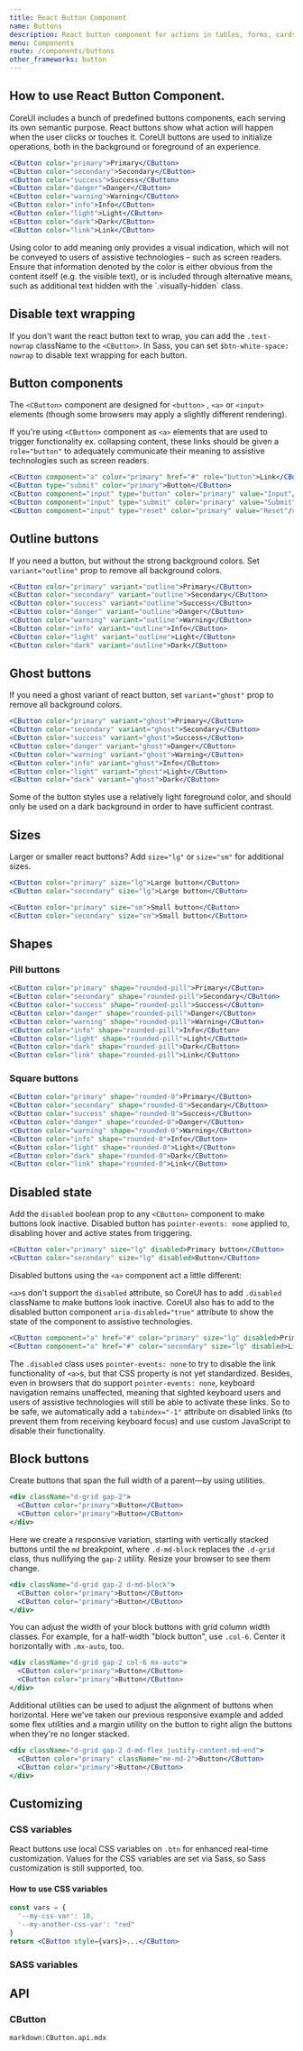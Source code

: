 ```yaml
---
title: React Button Component
name: Buttons
description: React button component for actions in tables, forms, cards, and more. CoreUI for React.js provides various styles, states, and size. Ready to use and easy to customize.
menu: Components
route: /components/buttons
other_frameworks: button
---
```



## How to use React Button Component.

CoreUI includes a bunch of predefined buttons components, each serving its own semantic purpose. React buttons show what action will happen when the user clicks or touches it. CoreUI buttons are used to initialize operations, both in the background or foreground of an experience.

```jsx preview
<CButton color="primary">Primary</CButton>
<CButton color="secondary">Secondary</CButton>
<CButton color="success">Success</CButton>
<CButton color="danger">Danger</CButton>
<CButton color="warning">Warning</CButton>
<CButton color="info">Info</CButton>
<CButton color="light">Light</CButton>
<CButton color="dark">Dark</CButton>
<CButton color="link">Link</CButton>
```

<Callout color="info" title="Conveying meaning to assistive technologies">
  Using color to add meaning only provides a visual indication, which will not be conveyed to
  users of assistive technologies – such as screen readers. Ensure that information denoted by the
  color is either obvious from the content itself (e.g. the visible text), or is included through
  alternative means, such as additional text hidden with the `.visually-hidden` class.
</Callout>

## Disable text wrapping

If you don't want the react button text to wrap, you can add the `.text-nowrap` className to the `<CButton>`. In Sass, you can set `$btn-white-space: nowrap` to disable text wrapping for each button.

## Button components

The `<CButton>` component are designed for `<button>` , `<a>` or `<input>` elements (though some browsers may apply a slightly different rendering).

If you're using `<CButton>` component as `<a>` elements that are used to trigger functionality ex. collapsing content, these links should be given a `role="button"` to adequately communicate their meaning to assistive technologies such as screen readers.

```jsx preview
<CButton component="a" color="primary" href="#" role="button">Link</CButton>
<CButton type="submit" color="primary">Button</CButton>
<CButton component="input" type="button" color="primary" value="Input"/>
<CButton component="input" type="submit" color="primary" value="Submit"/>
<CButton component="input" type="reset" color="primary" value="Reset"/>
```

## Outline buttons

If you need a button, but without the strong background colors. Set `variant="outline"` prop to remove all background colors.

```jsx preview
<CButton color="primary" variant="outline">Primary</CButton>
<CButton color="secondary" variant="outline">Secondary</CButton>
<CButton color="success" variant="outline">Success</CButton>
<CButton color="danger" variant="outline">Danger</CButton>
<CButton color="warning" variant="outline">Warning</CButton>
<CButton color="info" variant="outline">Info</CButton>
<CButton color="light" variant="outline">Light</CButton>
<CButton color="dark" variant="outline">Dark</CButton>
```

## Ghost buttons

If you need a ghost variant of react button, set `variant="ghost"` prop to remove all background colors.

```jsx preview
<CButton color="primary" variant="ghost">Primary</CButton>
<CButton color="secondary" variant="ghost">Secondary</CButton>
<CButton color="success" variant="ghost">Success</CButton>
<CButton color="danger" variant="ghost">Danger</CButton>
<CButton color="warning" variant="ghost">Warning</CButton>
<CButton color="info" variant="ghost">Info</CButton>
<CButton color="light" variant="ghost">Light</CButton>
<CButton color="dark" variant="ghost">Dark</CButton>
```

<Callout color="info">
  Some of the button styles use a relatively light foreground color, and should only be used on a
  dark background in order to have sufficient contrast.
</Callout>

## Sizes

Larger or smaller react buttons? Add `size="lg"` or `size="sm"` for additional sizes.

```jsx preview
<CButton color="primary" size="lg">Large button</CButton>
<CButton color="secondary" size="lg">Large button</CButton>
```

```jsx preview
<CButton color="primary" size="sm">Small button</CButton>
<CButton color="secondary" size="sm">Small button</CButton>
```

## Shapes

### Pill buttons

```jsx preview
<CButton color="primary" shape="rounded-pill">Primary</CButton>
<CButton color="secondary" shape="rounded-pill">Secondary</CButton>
<CButton color="success" shape="rounded-pill">Success</CButton>
<CButton color="danger" shape="rounded-pill">Danger</CButton>
<CButton color="warning" shape="rounded-pill">Warning</CButton>
<CButton color="info" shape="rounded-pill">Info</CButton>
<CButton color="light" shape="rounded-pill">Light</CButton>
<CButton color="dark" shape="rounded-pill">Dark</CButton>
<CButton color="link" shape="rounded-pill">Link</CButton>
```

### Square buttons

```jsx preview
<CButton color="primary" shape="rounded-0">Primary</CButton>
<CButton color="secondary" shape="rounded-0">Secondary</CButton>
<CButton color="success" shape="rounded-0">Success</CButton>
<CButton color="danger" shape="rounded-0">Danger</CButton>
<CButton color="warning" shape="rounded-0">Warning</CButton>
<CButton color="info" shape="rounded-0">Info</CButton>
<CButton color="light" shape="rounded-0">Light</CButton>
<CButton color="dark" shape="rounded-0">Dark</CButton>
<CButton color="link" shape="rounded-0">Link</CButton>
```

## Disabled state

Add the `disabled` boolean prop to any `<CButton>` component to make buttons look inactive. Disabled button has `pointer-events: none` applied to, disabling hover and active states from triggering.

```jsx preview
<CButton color="primary" size="lg" disabled>Primary button</CButton>
<CButton color="secondary" size="lg" disabled>Button</CButton>
```

Disabled buttons using the `<a>` component act a little different:

`<a>`s don't support the `disabled` attribute, so CoreUI has to add `.disabled` className to make buttons look inactive. CoreUI also has to add to the disabled button component `aria-disabled="true"` attribute to show the state of the component to assistive technologies.

```jsx preview
<CButton component="a" href="#" color="primary" size="lg" disabled>Primary link</CButton>
<CButton component="a" href="#" color="secondary" size="lg" disabled>Link</CButton>
```

The `.disabled` class uses `pointer-events: none` to try to disable the link functionality of `<a>`s, but that CSS property is not yet standardized. Besides, even in browsers that do support `pointer-events: none`, keyboard navigation remains unaffected, meaning that sighted keyboard users and users of assistive technologies will still be able to activate these links. So to be safe, we automatically add a `tabindex="-1"` attribute on disabled links (to prevent them from receiving keyboard focus) and use custom JavaScript to disable their functionality.

## Block buttons

Create buttons that span the full width of a parent—by using utilities.

```jsx preview
<div className="d-grid gap-2">
  <CButton color="primary">Button</CButton>
  <CButton color="primary">Button</CButton>
</div>
```

Here we create a responsive variation, starting with vertically stacked buttons until the `md` breakpoint, where `.d-md-block` replaces the `.d-grid` class, thus nullifying the `gap-2` utility. Resize your browser to see them change.

```jsx preview
<div className="d-grid gap-2 d-md-block">
  <CButton color="primary">Button</CButton>
  <CButton color="primary">Button</CButton>
</div>
```

You can adjust the width of your block buttons with grid column width classes. For example, for a half-width "block button", use `.col-6`. Center it horizontally with `.mx-auto`, too.

```jsx preview
<div className="d-grid gap-2 col-6 mx-auto">
  <CButton color="primary">Button</CButton>
  <CButton color="primary">Button</CButton>
</div>
```

Additional utilities can be used to adjust the alignment of buttons when horizontal. Here we've taken our previous responsive example and added some flex utilities and a margin utility on the button to right align the buttons when they're no longer stacked.

```jsx preview
<div className="d-grid gap-2 d-md-flex justify-content-md-end">
  <CButton color="primary" className="me-md-2">Button</CButton>
  <CButton color="primary">Button</CButton>
</div>
```

## Customizing

### CSS variables

React buttons use local CSS variables on `.btn` for enhanced real-time customization. Values for the CSS variables are set via Sass, so Sass customization is still supported, too.

<ScssDocs file="_buttons.scss" capture="btn-css-vars"/>

#### How to use CSS variables

```jsx
const vars = { 
  '--my-css-var': 10,
  '--my-another-css-var': "red" 
}
return <CButton style={vars}>...</CButton>
```

### SASS variables

<ScssDocs file="_variables.scss" capture="btn-variables"/>

## API

### CButton

`markdown:CButton.api.mdx`
